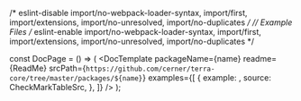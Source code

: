 
/* eslint-disable import/no-webpack-loader-syntax, import/first, import/extensions, import/no-unresolved, import/no-duplicates */
// Example Files
/* eslint-enable import/no-webpack-loader-syntax, import/first, import/extensions, import/no-unresolved, import/no-duplicates */

const DocPage = () => (
  <DocTemplate
    packageName={name}
    readme={ReadMe}
    srcPath={`https://github.com/cerner/terra-core/tree/master/packages/${name}`}
    examples={[
      {
        example: <CheckMarkTable />,
        source: CheckMarkTableSrc,
      },
    ]}
  />
);

